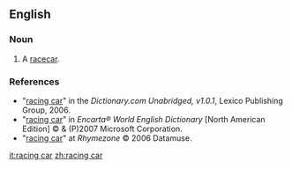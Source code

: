 ==English==

===Noun===
{{en-noun|sg=[[racing]] [[car]]}}

# A [[racecar]].

===References===
*"[http://dictionary.reference.com/search?r=2&q=racing%20car racing car]" in the ''Dictionary.com Unabridged, v1.0.1'', Lexico Publishing Group, 2006.
*"[http://encarta.msn.com/dictionary_/racing_car.html racing car]" in ''Encarta® World English Dictionary'' [North American Edition] © & (P)2007 Microsoft Corporation.
*"[http://www.rhymezone.com/r/rhyme.cgi?Word=racing_car racing car]" at ''Rhymezone'' © 2006 Datamuse.

[[it:racing car]]
[[zh:racing car]]